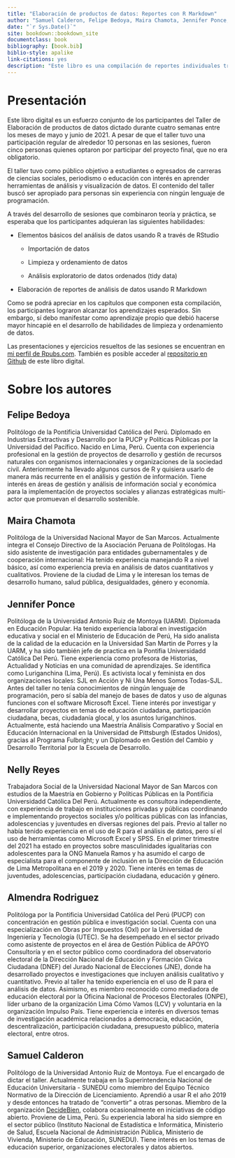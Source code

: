 ```yaml
---
title: "Elaboración de productos de datos: Reportes con R Markdown"
author: "Samuel Calderon, Felipe Bedoya, Maira Chamota, Jennifer Ponce, Nelly Reyes, Almendra Rodriguez"
date: "`r Sys.Date()`"
site: bookdown::bookdown_site
documentclass: book
bibliography: [book.bib]
biblio-style: apalike
link-citations: yes
description: "Este libro es una compilación de reportes individuales trabajados durante mayo y junio del 2021 en el Taller de Elaboración de productos de datos dictado por Samuel Calderon."
---
```


# Presentación {.unnumbered}

Este libro digital es un esfuerzo conjunto de los participantes del Taller de Elaboración de productos de datos dictado durante cuatro semanas entre los meses de mayo y junio de 2021. A pesar de que el taller tuvo una participación regular de alrededor 10 personas en las sesiones, fueron cinco personas quienes optaron por participar del proyecto final, que no era obligatorio.

El taller tuvo como público objetivo a estudiantes o egresados de carreras de ciencias sociales, periodismo o educación con interés en aprender herramientas de análisis y visualización de datos. El contenido del taller buscó ser apropiado para personas sin experiencia con ningún lenguaje de programación.

A través del desarrollo de sesiones que combinaron teoría y práctica, se esperaba que los participantes adquieran las siguientes habilidades:

-   Elementos básicos del análisis de datos usando R a través de RStudio

    -   Importación de datos

    -   Limpieza y ordenamiento de datos

    -   Análisis exploratorio de datos ordenados (tidy data)

-   Elaboración de reportes de análisis de datos usando R Markdown

Como se podrá apreciar en los capítulos que componen esta compilación, los participantes lograron alcanzar los aprendizajes esperados. Sin embargo, sí debo manifestar como aprendizaje propio que debió hacerse mayor hincapié en el desarrollo de habilidades de limpieza y ordenamiento de datos.

Las presentaciones y ejercicios resueltos de las sesiones se encuentran en [mi perfil de Rpubs.com](https://rpubs.com/scalderon). También es posible acceder al [repositorio en Github]() de este libro digital.

# Sobre los autores {.unnumbered}

## Felipe Bedoya {.unnumbered}

Politólogo de la Pontificia Universidad Católica del Perú. Diplomado en Industrias Extractivas y Desarrollo por la PUCP y Políticas Públicas por la Universidad del Pacífico. Nacido en Lima, Perú. Cuenta con experiencia profesional en la gestión de proyectos de desarrollo y gestión de recursos naturales con organismos internacionales y organizaciones de la sociedad civil. Anteriormente ha llevado algunos cursos de R y quisiera usarlo de manera más recurrente en el análisis y gestión de información. Tiene interés en áreas de gestión y análisis de información social y económica para la implementación de proyectos sociales y alianzas estratégicas multi-actor que promuevan el desarrollo sostenible.

## Maira Chamota {.unnumbered}

Politóloga de la Universidad Nacional Mayor de San Marcos. Actualmente integra el Consejo Directivo de la Asociación Peruana de Politólogas. Ha sido asistente de investigación para entidades gubernamentales y de cooperación internacional: Ha tenido experiencia manejando R a nivel básico, así como experiencia previa en análisis de datos cuantitativos y cualitativos. Proviene de la ciudad de Lima y le interesan los temas de desarrollo humano, salud pública, desigualdades, género y economía.

## Jennifer Ponce {.unnumbered}

Politóloga de la Universidad Antonio Ruiz de Montoya (UARM). Diplomada en Educación Popular. Ha tenido experiencia laboral en investigación educativa y social en el Ministerio de Educación de Perú, Ha sido analista de la calidad de la educación en la Universidad San Martin de Porres y la UARM, y ha sido también jefe de practica en la Pontifia Universidadd Católica Del Perú. Tiene experiencia como profesora de Historias, Actualidad y Noticias en una comunidad de aprendizajes. Se identifica como Luriganchina (Lima, Perú). Es activista local y feminista en dos organizaciones locales: SJL en Acción y Ni Una Menos Somos Todas-SJL. Antes del taller no tenía conocimientos de ningún lenguaje de programación, pero sí sabía del manejo de bases de datos y uso de algunas funciones con el software Microsoft Excel. Tiene interés por investigar y desarrollar proyectos en temas de educación ciudadana, participación ciudadana, becas, ciudadanía glocal, y los asuntos luriganchinos. Actualmente, está haciendo una Maestría Análisis Comparativo y Social en Educación Internacional en la Universidad de Pittsburgh (Estados Unidos), gracias al Programa Fulbright; y un Diplomado en Gestión del Cambio y Desarrollo Territorial por la Escuela de Desarrollo.

## Nelly Reyes {.unnumbered}

Trabajadora Social de la Universidad Nacional Mayor de San Marcos con estudios de la Maestría en Gobierno y Políticas Públicas en la Pontificia Universidadd Católica Del Perú. Actualmente es consultora independiente, con experiencia de trabajo en instituciones privadas y públicas coordinando e implementando proyectos sociales y/o políticas públicas con las infancias, adolescencias y juventudes en diversas regiones del país. Previo al taller no había tenido experiencia en el uso de R para el análisis de datos, pero sí el uso de herramientas como Microsoft Excel y SPSS. En el primer trimestre del 2021 ha estado en proyectos sobre masculinidades igualitarias con adolescentes para la ONG Manuela Ramos y ha asumido el cargo de especialista para el componente de inclusión en la Dirección de Educación de Lima Metropolitana en el 2019 y 2020. Tiene interés en temas de juventudes, adolescencias, participación ciudadana, educación y género.

## Almendra Rodriguez {.unnumbered}

Politóloga por la Pontificia Universidad Católica del Perú (PUCP) con concentración en gestión pública e investigación social. Cuenta con una especialización en Obras por Impuestos (OxI) por la Universidad de Ingeniería y Tecnología (UTEC). Se ha desempeñado en el sector privado como asistente de proyectos en el área de Gestión Pública de APOYO Consultoría y en el sector público como coordinadora del observatorio electoral de la Dirección Nacional de Educación y Formación Cívica Ciudadana (DNEF) del Jurado Nacional de Elecciones (JNE), donde ha desarrollado proyectos e investigaciones que incluyen análisis cualitativo y cuantitativo. Previo al taller ha tenido experiencia en el uso de R para el análisis de datos. Asimismo, es miembro reconocido como mediadora de educación electoral por la Oficina Nacional de Procesos Electorales (ONPE), líder urbano de la organización Lima Cómo Vamos (LCV) y voluntaria en la organización Impulso País. Tiene experiencia e interés en diversos temas de investigación académica relacionados a democracia, educación, descentralización, participación ciudadana, presupuesto público, materia electoral, entre otros.

## Samuel Calderon {.unnumbered}

Politólogo de la Universidad Antonio Ruiz de Montoya. Fue el encargado de dictar el taller. Actualmente trabaja en la Superintendencia Nacional de Educación Universitaria - SUNEDU como miembro del Equipo Técnico Normativo de la Dirección de Licenciamiento. Aprendió a usar R el año 2019 y desde entonces ha tratado de "convertir" a otras personas. Miembro de la organización [DecideBien](https://github.com/DecideBienpe), colabora ocasionalmente en iniciativas de código abierto. Proviene de Lima, Perú. Su experiencia laboral ha sido siempre en el sector público (Instituto Nacional de Estadística e Informática, Ministerio de Salud, Escuela Nacional de Administración Pública, Ministerio de Vivienda, Ministerio de Educación, SUNEDU). Tiene interés en los temas de educación superior, organizaciones electorales y datos abiertos.
